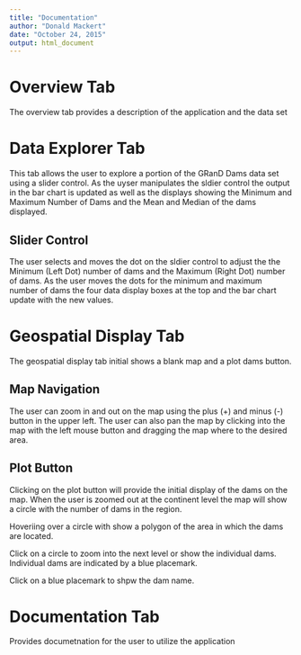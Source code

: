 ```yaml
---
title: "Documentation"
author: "Donald Mackert"
date: "October 24, 2015"
output: html_document
---
```


# Overview Tab

The overview tab provides a description of the application and the data set

# Data Explorer Tab

This tab allows the user to explore a portion of the GRanD Dams data set using a slider control. As the uyser manipulates the sldier control the output in the bar chart is updated as well as the displays showing the Minimum and Maximum Number of Dams and the Mean and Median of the dams displayed.

## Slider Control

The user selects and moves the dot on the sldier control to adjust the the Minimum (Left Dot) number of dams and the Maximum (Right Dot) number of dams.  As the user moves the dots for the minimum and maximum number of dams the four data display boxes at the top and the bar chart update with the new values.

# Geospatial Display Tab

The geospatial display tab initial shows a blank map and a plot dams button.  

## Map Navigation

The user can zoom in and out on the map using the plus (+) and minus (-) button in the upper left.  The user can also pan the map by clicking into the map with the left mouse button and dragging the map where to the desired area.

## Plot Button

Clicking on the plot button will provide the initial display of the dams on the map.  When the user is zoomed out at the continent level the map will show a circle with the number of dams in the region.  

Hoveriing over a circle with show a polygon of the area in which the dams are located.

Click on a circle to zoom into the next level or show the individual dams.  Individual dams are indicated by a blue placemark.

Click on a blue placemark to shpw the dam name.

# Documentation Tab

Provides documetnation for the user to utilize the application

